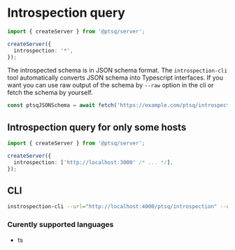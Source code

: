 # Introspection query

```ts title="server.ts"
import { createServer } from '@ptsq/server';

createServer({
  introspection: '*',
});
```

The introspected schema is in JSON schema format.
The `introspection-cli` tool automatically converts JSON schema into Typescript interfaces.
If you want you can use raw output of the schema by `--raw` option in the cli or fetch the schema by yourself.

```ts
const ptsqJSONSchema = await fetch('https://example.com/ptsq/introspection');
```

## Introspection query for only some hosts

```ts title="server.ts"
import { createServer } from '@ptsq/server';

createServer({
  introspection: ['http://localhost:3000' /* ... */],
});
```

## CLI

```bash
instrospection-cli --url="http://localhost:4000/ptsq/introspection" --out="schema.generated.ts"
```

### Curently supported languages

- ts
